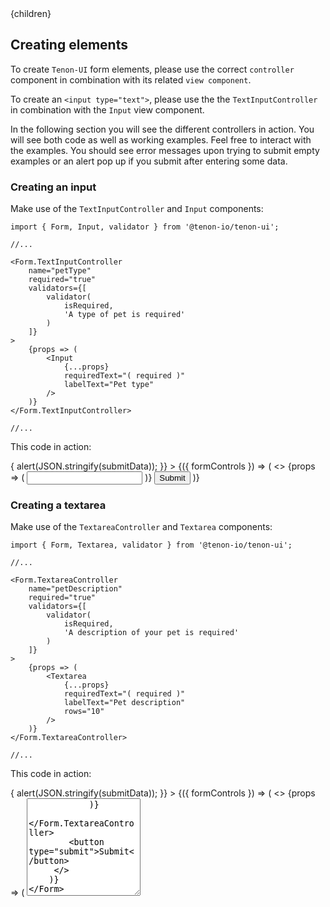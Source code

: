 

<Layout>
    <Helmet>
        <title>Tenon-ui | Creating elements</title>
    </Helmet>{children}
</Layout>

## Creating elements

To create `Tenon-UI` form elements, please use the correct `controller` component in combination with
its related `view component`.

To create an `<input type="text">`, please use the the `TextInputController` in combination 
with the `Input` view component.

In the following section you will see the different controllers in action. You will see both code
as well as working examples. Feel free to interact with the examples. You should see error messages
upon trying to submit empty examples or an alert pop up if you submit after entering some data.

### Creating an input

Make use of the `TextInputController` and `Input` components:

```
import { Form, Input, validator } from '@tenon-io/tenon-ui';

//...

<Form.TextInputController
    name="petType"
    required="true"
    validators={[
        validator(
            isRequired,
            'A type of pet is required'
        )
    ]}
>
    {props => (
        <Input
            {...props}
            requiredText="( required )"
            labelText="Pet type"
        />
    )}
</Form.TextInputController>

//...
```

This code in action:

<Form
    onSubmit={submitData => {
        alert(JSON.stringify(submitData));
    }}
>
    {({ formControls }) => (
    <>
        <Form.TextInputController
            name="petName"
            required="true"
            validators={[
                validator(isRequired, 'A name is required for your pet')
            ]}
        >
            {props => (
                <Input
                    {...props}
                    requiredText="( required )"
                    labelText="Pet type"
                />
            )}
        </Form.TextInputController>
        <button type="submit">Submit</button>
     </>   
    )}
</Form>

### Creating a textarea

Make use of the `TextareaController` and `Textarea` components:

```
import { Form, Textarea, validator } from '@tenon-io/tenon-ui';

//...

<Form.TextareaController
    name="petDescription"
    required="true"
    validators={[
        validator(
            isRequired,
            'A description of your pet is required'
        )
    ]}
>
    {props => (
        <Textarea
            {...props}
            requiredText="( required )"
            labelText="Pet description"
            rows="10"
        />
    )}
</Form.TextareaController>

//...
```

This code in action:

<Form
    onSubmit={submitData => {
        alert(JSON.stringify(submitData));
    }}
>
    {({ formControls }) => (
    <>
        <Form.TextareaController
            name="petDescription"
            required="true"
            validators={[
                validator(isRequired, 'A description of your pet is required')
            ]}
        >
            {props => (
                <Textarea
                    {...props}
                    requiredText="( required )"
                    labelText="Pet description"
                    rows="10"
                />
            )}
        </Form.TextareaController>
        <button type="submit">Submit</button>
     </>   
    )}
</Form>

### Accessible HTML

If you open your browser inspector you will see that a lot of extra attributes appear. For example, have a look 
at the HTML renders by the `TextInputController` and `Input` components:
```
<form novalidate="">
    <div class="form-group">
        <div class="field-wrapper">
            <label for="1bf08342-e063-4b6e-8768-1972fa03ee8e">
                Pet type<span aria-hidden="true"
                              class="required">
                            &nbsp;( required )
                        </span>
            </label>
            <input
            aria-required="true" 
            id="1bf08342-e063-4b6e-8768-1972fa03ee8e" 
            name="petName" 
            type="text" 
            value=""></div>
    </div>
    <button type="submit">Submit</button>
</form>
```

You will notice that a lot is already calculated for you, for example a unique `id` value,
so that you can use as many `Input` components on a page as you want. As well as some `aria=*`
properties.
